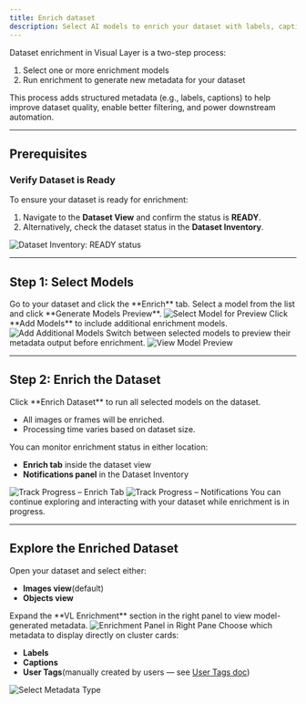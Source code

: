 ```yaml
---
title: Enrich dataset
description: Select AI models to enrich your dataset with labels, captions, and metadata using Visual Layer's enrichment flow.
---
```


Dataset enrichment in Visual Layer is a two-step process:

1. Select one or more enrichment models  
2. Run enrichment to generate new metadata for your dataset

This process adds structured metadata (e.g., labels, captions) to help improve dataset quality, enable better filtering, and power downstream automation.

---

## Prerequisites

### Verify Dataset is Ready

To ensure your dataset is ready for enrichment:

1. Navigate to the **Dataset View** and confirm the status is **READY**.  
2. Alternatively, check the dataset status in the **Dataset Inventory**.

<Frame>
  <img src="https://files.readme.io/e303b7e0ef2f635b8d9706836f7f4ec8d20d898f9fea63dc4d99bc899110594a-image.png" alt="Dataset Inventory: READY status" />
</Frame>

---

## Step 1: Select Models

<Steps>

<Step title="Open the Enrich Tab">
Go to your dataset and click the **Enrich** tab.
</Step>

<Step title="Choose a Model">
Select a model from the list and click **Generate Models Preview**.

<Frame>
  <img src="https://files.readme.io/48d302b7b8975a547fc20895f2261373080d920b4f2f0ce32c3daebb0148bbd0-image.png" alt="Select Model for Preview" />
</Frame>
</Step>

<Step title="(Optional) Add More Models">
Click **Add Models** to include additional enrichment models.

<Frame>
  <img src="https://files.readme.io/4af51591dd776faa73acd1bd869415127750bc4afa8b5e991d62365609a7b58a-image.png" alt="Add Additional Models" />
</Frame>
</Step>

<Step title="Preview Model Outputs">
Switch between selected models to preview their metadata output before enrichment.

<Frame>
  <img src="https://files.readme.io/935f0fd46f8a22191a17bdee3c294b4abc67ed9a0f057669633e759ae2e7734f-image.png" alt="View Model Preview" />
</Frame>
</Step>

</Steps>

---

## Step 2: Enrich the Dataset

<Steps>

<Step title="Start Enrichment">
Click **Enrich Dataset** to run all selected models on the dataset.

- All images or frames will be enriched.
- Processing time varies based on dataset size.
</Step>

<Step title="Track Progress">
You can monitor enrichment status in either location:

- **Enrich tab** inside the dataset view  
- **Notifications panel** in the Dataset Inventory

<Frame>
  <img src="https://files.readme.io/99f5ed83ecaa06d4131a434a34188d5fdc5121a0097e87d75910e3a5d4c797ec-image.png" alt="Track Progress – Enrich Tab" />
</Frame>

<Frame>
  <img src="https://files.readme.io/d30ad5ed33f77fa4aba768ef5ca9e53af5a31aa3b35323c0a426cbd42f618b9b-image.png" alt="Track Progress – Notifications" />
</Frame>

<Tip>
You can continue exploring and interacting with your dataset while enrichment is in progress.
</Tip>

</Step>

</Steps>

---

## Explore the Enriched Dataset

<Steps>

<Step title="Choose Exploration View">
Open your dataset and select either:

- **Images view**(default)  
- **Objects view**
</Step>

<Step title="Review Enrichment Metadata">
Expand the **VL Enrichment** section in the right panel to view model-generated metadata.

<Frame>
  <img src="https://files.readme.io/2a5ab60bf055a614b7e94fdfb7ed99bb9d321ce3437efcc32873266137c1b79e-image.png" alt="Enrichment Panel in Right Pane" />
</Frame>
</Step>

<Step title="Customize Cluster Card View">
Choose which metadata to display directly on cluster cards:

- **Labels**
- **Captions**
- **User Tags**(manually created by users — see [User Tags doc](/docs/data-selection-using-visual-layer))

<Frame>
  <img src="https://files.readme.io/22e16686a578134e328c39e422f16976c622fa79db711fde72766e9109c1d7aa-image.png" alt="Select Metadata Type" />
</Frame>

</Step>

</Steps>
